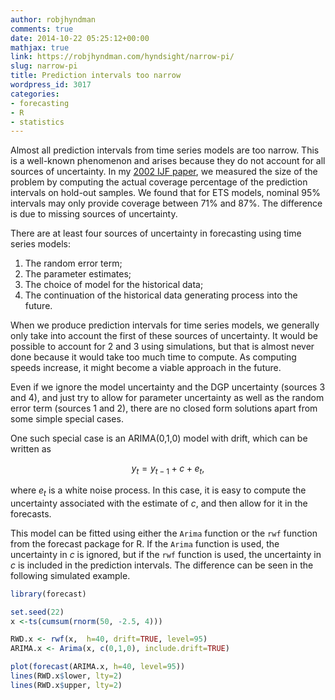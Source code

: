 ```yaml
---
author: robjhyndman
comments: true
date: 2014-10-22 05:25:12+00:00
mathjax: true
link: https://robjhyndman.com/hyndsight/narrow-pi/
slug: narrow-pi
title: Prediction intervals too narrow
wordpress_id: 3017
categories:
- forecasting
- R
- statistics
---
```


Almost all prediction intervals from time series models are too narrow. This is a well-known phenomenon and arises because they do not account for all sources of uncertainty. In my [2002 IJF paper](/publications/hksg/), we measured the size of the problem by computing the actual coverage percentage of the prediction intervals on hold-out samples. We found that for ETS models, nominal 95% intervals may only provide coverage between 71% and 87%. The difference is due to missing sources of uncertainty.

There are at least four sources of uncertainty in forecasting using time series models:

  1. The random error term;
  2. The parameter estimates;
  3. The choice of model for the historical data;
  4. The continuation of the historical data generating process into the future.

<!-- more -->

When we produce prediction intervals for time series models, we generally only take into account the first of these sources of uncertainty. It would be possible to account for 2 and 3 using simulations, but that is almost never done because it would take too much time to compute. As computing speeds increase, it might become a viable approach in the future.

Even if we ignore the model uncertainty and the DGP uncertainty (sources 3 and 4), and just try to allow for parameter uncertainty as well as the random error term (sources 1 and 2), there are no closed form solutions apart from some simple special cases.

One such special case is an ARIMA(0,1,0) model with drift, which can be written as 

<div>
$$
y_t = y_{t-1} + c + e_t,
$$
</div>

where $e_t$ is a white noise process. In this case, it is easy to compute the uncertainty associated with the estimate of $c$, and then allow for it in the forecasts.

This model can be fitted using either the `Arima` function or the `rwf` function from the forecast package for R. If the `Arima` function is used, the uncertainty in $c$ is ignored, but if the `rwf` function is used, the uncertainty in $c$ is included in the prediction intervals. The difference can be seen in the following simulated example.


```r
library(forecast)

set.seed(22)
x <-ts(cumsum(rnorm(50, -2.5, 4)))

RWD.x <- rwf(x,  h=40, drift=TRUE, level=95)
ARIMA.x <- Arima(x, c(0,1,0), include.drift=TRUE)

plot(forecast(ARIMA.x, h=40, level=95))
lines(RWD.x$lower, lty=2)
lines(RWD.x$upper, lty=2)
```
